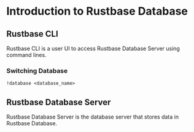 # Introduction to Rustbase Database

## Rustbase CLI

Rustbase CLI is a user UI to access Rustbase Database Server using command lines.

### Switching Database

```
!database <database_name>
```

## Rustbase Database Server

Rustbase Database Server is the database server that stores data in Rustbase Database.

